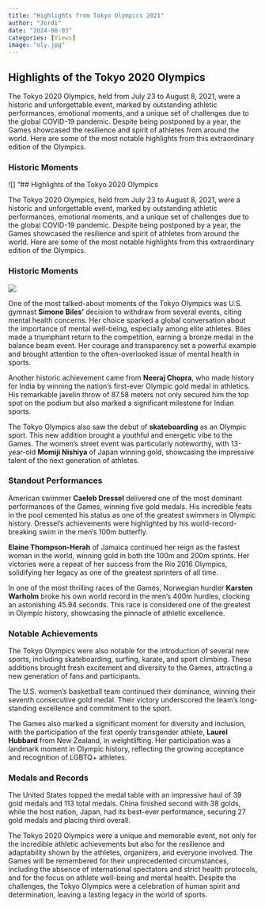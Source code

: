 ```yaml
---
title: "Highlights from Tokyo Olympics 2021"
author: "Jordi"
date: "2024-08-03"
categories: [Views]
image: "oly.jpg"
---
```


## Highlights of the Tokyo 2020 Olympics

The Tokyo 2020 Olympics, held from July 23 to August 8, 2021, were a historic and unforgettable event, marked by outstanding athletic performances, emotional moments, and a unique set of challenges due to the global COVID-19 pandemic. Despite being postponed by a year, the Games showcased the resilience and spirit of athletes from around the world. Here are some of the most notable highlights from this extraordinary edition of the Olympics.

### Historic Moments

![] "## Highlights of the Tokyo 2020 Olympics

The Tokyo 2020 Olympics, held from July 23 to August 8, 2021, were a historic and unforgettable event, marked by outstanding athletic performances, emotional moments, and a unique set of challenges due to the global COVID-19 pandemic. Despite being postponed by a year, the Games showcased the resilience and spirit of athletes from around the world. Here are some of the most notable highlights from this extraordinary edition of the Olympics.

### Historic Moments

![](nrj.avif)

One of the most talked-about moments of the Tokyo Olympics was U.S. gymnast **Simone Biles'** decision to withdraw from several events, citing mental health concerns. Her choice sparked a global conversation about the importance of mental well-being, especially among elite athletes. Biles made a triumphant return to the competition, earning a bronze medal in the balance beam event. Her courage and transparency set a powerful example and brought attention to the often-overlooked issue of mental health in sports.

Another historic achievement came from **Neeraj Chopra**, who made history for India by winning the nation's first-ever Olympic gold medal in athletics. His remarkable javelin throw of 87.58 meters not only secured him the top spot on the podium but also marked a significant milestone for Indian sports.

The Tokyo Olympics also saw the debut of **skateboarding** as an Olympic sport. This new addition brought a youthful and energetic vibe to the Games. The women's street event was particularly noteworthy, with 13-year-old **Momiji Nishiya** of Japan winning gold, showcasing the impressive talent of the next generation of athletes.

### Standout Performances

American swimmer **Caeleb Dressel** delivered one of the most dominant performances of the Games, winning five gold medals. His incredible feats in the pool cemented his status as one of the greatest swimmers in Olympic history. Dressel's achievements were highlighted by his world-record-breaking swim in the men's 100m butterfly.

**Elaine Thompson-Herah** of Jamaica continued her reign as the fastest woman in the world, winning gold in both the 100m and 200m sprints. Her victories were a repeat of her success from the Rio 2016 Olympics, solidifying her legacy as one of the greatest sprinters of all time.

In one of the most thrilling races of the Games, Norwegian hurdler **Karsten Warholm** broke his own world record in the men's 400m hurdles, clocking an astonishing 45.94 seconds. This race is considered one of the greatest in Olympic history, showcasing the pinnacle of athletic excellence.

### Notable Achievements

The Tokyo Olympics were also notable for the introduction of several new sports, including skateboarding, surfing, karate, and sport climbing. These additions brought fresh excitement and diversity to the Games, attracting a new generation of fans and participants.

The U.S. women's basketball team continued their dominance, winning their seventh consecutive gold medal. Their victory underscored the team's long-standing excellence and commitment to the sport.

The Games also marked a significant moment for diversity and inclusion, with the participation of the first openly transgender athlete, **Laurel Hubbard** from New Zealand, in weightlifting. Her participation was a landmark moment in Olympic history, reflecting the growing acceptance and recognition of LGBTQ+ athletes.

### Medals and Records

The United States topped the medal table with an impressive haul of 39 gold medals and 113 total medals. China finished second with 38 golds, while the host nation, Japan, had its best-ever performance, securing 27 gold medals and placing third overall.

The Tokyo 2020 Olympics were a unique and memorable event, not only for the incredible athletic achievements but also for the resilience and adaptability shown by the athletes, organizers, and everyone involved. The Games will be remembered for their unprecedented circumstances, including the absence of international spectators and strict health protocols, and for the focus on athlete well-being and mental health. Despite the challenges, the Tokyo Olympics were a celebration of human spirit and determination, leaving a lasting legacy in the world of sports.
